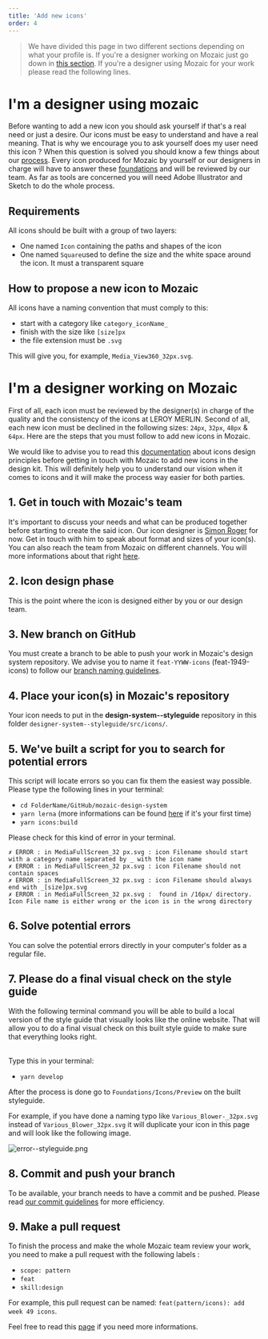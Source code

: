 ```yaml
---
title: 'Add new icons'
order: 4
---
```


> We have divided this page in two different sections depending on what your profile is. If you're a designer working on Mozaic just go down in [this section](/Contributing/Designers/AddNewIcons/#im-a-designer-working-on-mozaic). If you're a designer using Mozaic for your work please read the following lines.

# I'm a designer using mozaic

Before wanting to add a new icon you should ask yourself if that's a real need or just a desire. Our icons must be easy to understand and have a real meaning. That is why we encourage you to ask yourself does my user need this icon ? When this question is solved you should know a few things about our [process](/Contributing/SubmitChanges/AddNewPattern/). Every icon produced for Mozaic by yourself or our designers in charge will have to answer these [foundations](/Foundations/Icons/designers/) and will be reviewed by our team. As far as tools are concerned you will need Adobe Illustrator and Sketch to do the whole process.

## Requirements

All icons should be built with a group of two layers:
* One named `Icon` containing the paths and shapes of the icon
* One named `Square`used to define the size and the white space around the icon. It must a transparent square

## How to propose a new icon to Mozaic

All icons have a naming convention that must comply to this:
* start with a category like `category_iconName_`
* finish with the size like `[size]px`
* the file extension must be `.svg`

This will give you, for example, `Media_View360_32px.svg`.

# I'm a designer working on Mozaic

First of all, each icon must be reviewed by the designer(s) in charge of the quality and the consistency of the icons at LEROY MERLIN. Second of all, each new icon must be declined in the following sizes: `24px`, `32px`, `48px` & `64px`. Here are the steps that you must follow to add new icons in Mozaic.

We would like to advise you to read this [documentation](/Foundations/Icons/designers/) about icons design principles before getting in touch with Mozaic to add new icons in the design kit. This will definitely help you to understand our vision when it comes to icons and it will make the process way easier for both parties.

## 1. Get in touch with Mozaic's team

It's important to discuss your needs and what can be produced together before starting to create the said icon. Our icon designer is [Simon Roger](mailto:simon.roger@ext.leroymerlin.fr) for now. Get in touch with him to speak about format and sizes of your icon(s). You can also reach the team from Mozaic on different channels. You will more informations about that right [here](https://mozaic.adeo.cloud/Help/).

## 2. Icon design phase

This is the point where the icon is designed either by you or our design team.

## 3. New branch on GitHub

You must create a branch to be able to push your work in Mozaic's design system repository. We advise you to name it `feat-YYWW-icons` (feat-1949-icons) to follow our [branch naming guidelines](/Contributing/Developers/GitConventions/#branch-names).

## 4. Place your icon(s) in Mozaic's repository

Your icon needs to put in the **design-system--styleguide** repository in this folder `designer-system--styleguide/src/icons/`.

## 5. We've built a script for you to search for potential errors

This script will locate errors so you can fix them the easiest way possible. Please type the following lines in your terminal:
* `cd FolderName/GitHub/mozaic-design-system`
* `yarn lerna` (more informations can be found [here](/GetStarted/Developers/Installation/) if it's your first time)
* `yarn icons:build`

Please check for this kind of error in your terminal.

```
✗ ERROR : in MediaFullScreen_32 px.svg : icon Filename should start with a category name separated by _ with the icon name
✗ ERROR : in MediaFullScreen_32 px.svg : icon Filename should not contain spaces
✗ ERROR : in MediaFullScreen_32 px.svg : icon Filename should always end with _[size]px.svg
✗ ERROR : in MediaFullScreen_32 px.svg :  found in /16px/ directory. Icon File name is either wrong or the icon is in the wrong directory
```

## 6. Solve potential errors

You can solve the potential errors directly in your computer's folder as a regular file.

## 7. Please do a final visual check on the style guide

With the following terminal command you will be able to build a local version of the style guide that visually looks like the online website. That will allow you to do a final visual check on this built style guide to make sure that everything looks right.<br/><br/>

Type this in your terminal:
* `yarn develop`

After the process is done go to `Foundations/Icons/Preview` on the built styleguide.

For example, if you have done a naming typo like `Various_Blower-_32px.svg` instead of `Various_Blower_32px.svg` it will duplicate your icon in this page and will look like the following image.

![error--styleguide.png](error--styleguide.png)

## 8. Commit and push your branch

To be available, your branch needs to have a commit and be pushed. Please read [our commit guidelines](/Contributing/Developers/GitConventions/#commit-message) for more efficiency.

## 9. Make a pull request

To finish the process and make the whole Mozaic team review your work, you need to make a pull request with the following labels :
* `scope: pattern`
* `feat`
* `skill:design`

For example, this pull request can be named: `feat(pattern/icons): add week 49 icons`.

Feel free to read this [page](/Contributing/Developers/GitConventions/#pull-requests) if you need more informations.
